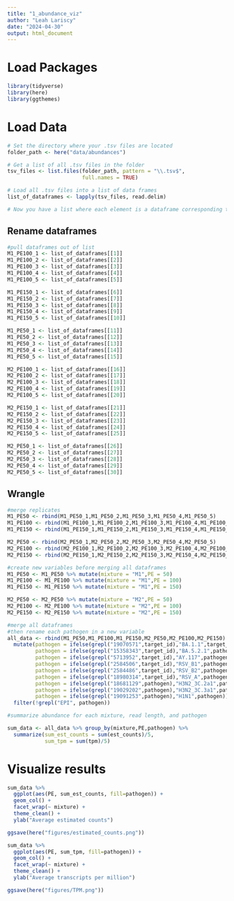 ```yaml
---
title: "1_abundance_viz"
author: "Leah Lariscy"
date: "2024-04-30"
output: html_document
---
```


# Load Packages

```r
library(tidyverse)
library(here)
library(ggthemes)
```

# Load Data

```r
# Set the directory where your .tsv files are located
folder_path <- here("data/abundances")

# Get a list of all .tsv files in the folder
tsv_files <- list.files(folder_path, pattern = "\\.tsv$", 
                        full.names = TRUE)

# Load all .tsv files into a list of data frames
list_of_dataframes <- lapply(tsv_files, read.delim)

# Now you have a list where each element is a dataframe corresponding to each .tsv file
```

## Rename dataframes

```r
#pull dataframes out of list
M1_PE100_1 <- list_of_dataframes[[1]]
M1_PE100_2 <- list_of_dataframes[[2]]
M1_PE100_3 <- list_of_dataframes[[3]]
M1_PE100_4 <- list_of_dataframes[[4]]
M1_PE100_5 <- list_of_dataframes[[5]]

M1_PE150_1 <- list_of_dataframes[[6]]
M1_PE150_2 <- list_of_dataframes[[7]]
M1_PE150_3 <- list_of_dataframes[[8]]
M1_PE150_4 <- list_of_dataframes[[9]]
M1_PE150_5 <- list_of_dataframes[[10]]

M1_PE50_1 <- list_of_dataframes[[11]]
M1_PE50_2 <- list_of_dataframes[[12]]
M1_PE50_3 <- list_of_dataframes[[13]]
M1_PE50_4 <- list_of_dataframes[[14]]
M1_PE50_5 <- list_of_dataframes[[15]]

M2_PE100_1 <- list_of_dataframes[[16]]
M2_PE100_2 <- list_of_dataframes[[17]]
M2_PE100_3 <- list_of_dataframes[[18]]
M2_PE100_4 <- list_of_dataframes[[19]]
M2_PE100_5 <- list_of_dataframes[[20]]

M2_PE150_1 <- list_of_dataframes[[21]]
M2_PE150_2 <- list_of_dataframes[[22]]
M2_PE150_3 <- list_of_dataframes[[23]]
M2_PE150_4 <- list_of_dataframes[[24]]
M2_PE150_5 <- list_of_dataframes[[25]]

M2_PE50_1 <- list_of_dataframes[[26]]
M2_PE50_2 <- list_of_dataframes[[27]]
M2_PE50_3 <- list_of_dataframes[[28]]
M2_PE50_4 <- list_of_dataframes[[29]]
M2_PE50_5 <- list_of_dataframes[[30]]
```

## Wrangle

```r
#merge replicates
M1_PE50 <- rbind(M1_PE50_1,M1_PE50_2,M1_PE50_3,M1_PE50_4,M1_PE50_5)
M1_PE100 <- rbind(M1_PE100_1,M1_PE100_2,M1_PE100_3,M1_PE100_4,M1_PE100_5)
M1_PE150 <- rbind(M1_PE150_1,M1_PE150_2,M1_PE150_3,M1_PE150_4,M1_PE150_5)

M2_PE50 <- rbind(M2_PE50_1,M2_PE50_2,M2_PE50_3,M2_PE50_4,M2_PE50_5)
M2_PE100 <- rbind(M2_PE100_1,M2_PE100_2,M2_PE100_3,M2_PE100_4,M2_PE100_5)
M2_PE150 <- rbind(M2_PE150_1,M2_PE150_2,M2_PE150_3,M2_PE150_4,M2_PE150_5)
```

```r
#create new variables before merging all dataframes
M1_PE50 <- M1_PE50 %>% mutate(mixture = "M1",PE = 50)
M1_PE100 <- M1_PE100 %>% mutate(mixture = "M1",PE = 100)
M1_PE150 <- M1_PE150 %>% mutate(mixture = "M1",PE = 150)

M2_PE50 <- M2_PE50 %>% mutate(mixture = "M2",PE = 50)
M2_PE100 <- M2_PE100 %>% mutate(mixture = "M2",PE = 100)
M2_PE150 <- M2_PE150 %>% mutate(mixture = "M2",PE = 150)
```

```r
#merge all dataframes
#then rename each pathogen in a new variable
all_data <- rbind(M1_PE50,M1_PE100,M1_PE150,M2_PE50,M2_PE100,M2_PE150) %>% 
  mutate(pathogen = ifelse(grepl("19070571",target_id),"BA.1.1",target_id),
         pathogen = ifelse(grepl("15358343",target_id),"BA.5.2.1",pathogen),
         pathogen = ifelse(grepl("5713952",target_id),"AY.117",pathogen),
         pathogen = ifelse(grepl("2584506",target_id),"RSV_B1",pathogen),
         pathogen = ifelse(grepl("2584486",target_id),"RSV_B2",pathogen),
         pathogen = ifelse(grepl("18980314",target_id),"RSV_A",pathogen),
         pathogen = ifelse(grepl("18681129",pathogen),"H3N2_3C.2a1",pathogen),
         pathogen = ifelse(grepl("19029202",pathogen),"H3N2_3C.3a1",pathogen),
         pathogen = ifelse(grepl("19091253",pathogen),"H1N1",pathogen)) %>% 
  filter(!grepl("EPI", pathogen))
```

```r
#summarize abundance for each mixture, read length, and pathogen

sum_data <- all_data %>% group_by(mixture,PE,pathogen) %>% 
  summarize(sum_est_counts = sum(est_counts)/5,
            sum_tpm = sum(tpm)/5)
```

# Visualize results

```r
sum_data %>% 
  ggplot(aes(PE, sum_est_counts, fill=pathogen)) +
  geom_col() +
  facet_wrap(~ mixture) +
  theme_clean() +
  ylab("Average estimated counts") 

ggsave(here("figures/estimated_counts.png"))
```

```r
sum_data %>% 
  ggplot(aes(PE, sum_tpm, fill=pathogen)) +
  geom_col() +
  facet_wrap(~ mixture) +
  theme_clean() +
  ylab("Average transcripts per million")

ggsave(here("figures/TPM.png"))
```
